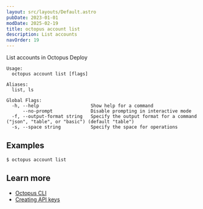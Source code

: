 ```yaml
---
layout: src/layouts/Default.astro
pubDate: 2023-01-01
modDate: 2025-02-19
title: octopus account list
description: List accounts
navOrder: 19
---
```


List accounts in Octopus Deploy

```
Usage:
  octopus account list [flags]

Aliases:
  list, ls

Global Flags:
  -h, --help                   Show help for a command
      --no-prompt              Disable prompting in interactive mode
  -f, --output-format string   Specify the output format for a command ("json", "table", or "basic") (default "table")
  -s, --space string           Specify the space for operations

```

## Examples

<SamplesInstance />

```
$ octopus account list

```

## Learn more

- [Octopus CLI](/docs/octopus-rest-api/cli)
- [Creating API keys](/docs/octopus-rest-api/how-to-create-an-api-key)